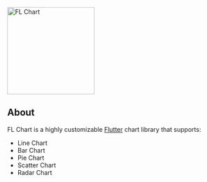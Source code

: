 <Image src="/assets/logo.png" alt="FL Chart" zoom={false} caption="A highly customizable Flutter chart library" width="200" />

## About

FL Chart is a highly customizable [Flutter](https://flutter.dev) chart library that supports:

- Line Chart
- Bar Chart
- Pie Chart
- Scatter Chart
- Radar Chart